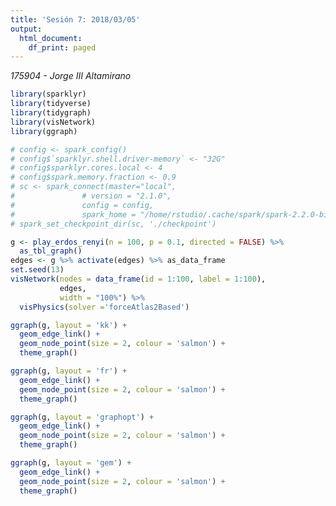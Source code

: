 ```yaml
---
title: 'Sesión 7: 2018/03/05'
output:
  html_document:
    df_print: paged
---
```


_175904 - Jorge III Altamirano_

```r
library(sparklyr)
library(tidyverse)
library(tidygraph)
library(visNetwork)
library(ggraph)
```

```r
# config <- spark_config()
# config$`sparklyr.shell.driver-memory` <- "32G"
# config$sparklyr.cores.local <- 4
# config$spark.memory.fraction <- 0.9
# sc <- spark_connect(master="local", 
#               # version = "2.1.0",
#               config = config,
#               spark_home = "/home/rstudio/.cache/spark/spark-2.2.0-bin-hadoop2.7")
# spark_set_checkpoint_dir(sc, './checkpoint')
```

```r
g <- play_erdos_renyi(n = 100, p = 0.1, directed = FALSE) %>% 
  as_tbl_graph()
edges <- g %>% activate(edges) %>% as_data_frame
set.seed(13)
visNetwork(nodes = data_frame(id = 1:100, label = 1:100), 
           edges, 
           width = "100%") %>%
  visPhysics(solver ='forceAtlas2Based')
```

```r
ggraph(g, layout = 'kk') +
  geom_edge_link() +
  geom_node_point(size = 2, colour = 'salmon') +
  theme_graph()
```

```r
ggraph(g, layout = 'fr') +
  geom_edge_link() +
  geom_node_point(size = 2, colour = 'salmon') +
  theme_graph()
```

```r
ggraph(g, layout = 'graphopt') +
  geom_edge_link() +
  geom_node_point(size = 2, colour = 'salmon') +
  theme_graph()
```

```r
ggraph(g, layout = 'gem') +
  geom_edge_link() +
  geom_node_point(size = 2, colour = 'salmon') +
  theme_graph()
```

